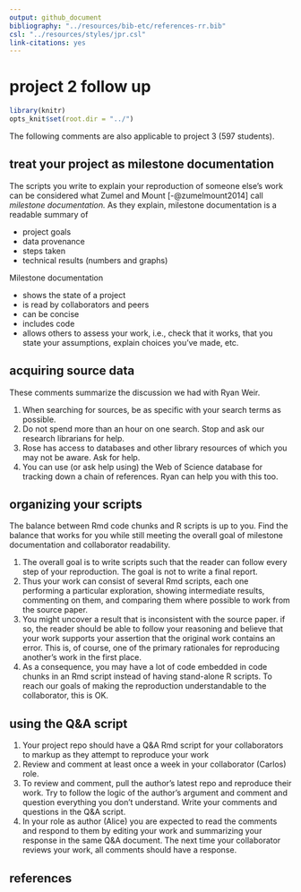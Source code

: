 ```yaml
---
output: github_document
bibliography: "../resources/bib-etc/references-rr.bib"
csl: "../resources/styles/jpr.csl"
link-citations: yes
--- 
```


# project 2 follow up

```r
library(knitr)
opts_knit$set(root.dir = "../")
```

The following comments are also applicable to project 3 (597 students). 


## treat your project as milestone documentation  

The scripts you write to explain your reproduction of someone else's work can be considered what  Zumel and Mount [-@zumelmount2014] call *milestone documentation.*   As they explain, milestone documentation is a readable summary of 

- project goals  
- data provenance  
- steps taken  
- technical results (numbers and graphs)  

Milestone documentation  

- shows the state of a project 
- is read by collaborators and peers
- can be concise
- includes code 
- allows others to assess your work, i.e., check that it works, that you state your assumptions, explain choices you've made, etc. 



## acquiring source data 

These comments summarize the discussion we had with Ryan Weir.

1. When searching for sources, be as specific with your search terms as possible. 
1. Do not spend more than an hour on one search. Stop and ask our research librarians for help. 
1. Rose has access to databases and other library resources of which you may not be aware. Ask for help. 
1. You can use (or ask help using) the Web of Science database for tracking down a chain of references. Ryan can help you with this too. 





## organizing your scripts

The balance between Rmd code chunks and R scripts is up to you. Find the balance that works for you while still meeting the overall goal of milestone documentation and collaborator readability. 


1. The overall goal is to write scripts such that the reader can follow every step of your reproduction. The goal is not to write a final report. 
1. Thus your work can consist of several Rmd scripts, each one performing a particular exploration, showing intermediate results, commenting on them, and comparing them where possible to work from the source paper. 
1. You might uncover a result that is inconsistent with the source paper. if so, the reader should be able to follow your reasoning and believe that your work supports your assertion that the original work contains an error. This is, of course, one of the primary rationales for reproducing another's work in the first place. 
1. As a consequence, you may have a lot of code embedded in code chunks in an Rmd script instead of having stand-alone R scripts. To reach our goals of making the reproduction understandable to the collaborator, this is OK. 







## using the Q&A script 


1. Your project repo should have a Q&A Rmd script for your collaborators to markup as they attempt to reproduce your work 
1. Review and comment at least once a week in your collaborator (Carlos) role. 
1. To review and comment, pull the author's latest repo and reproduce their work. Try to follow the logic of the author's argument and comment and question everything you don't understand. Write your comments and questions in the Q&A script. 
1. In your role as author (Alice) you are expected to read the comments and respond to them by editing your work and summarizing your response in the same Q&A document. The next time your collaborator reviews your work, all comments should have a response. 



## references

